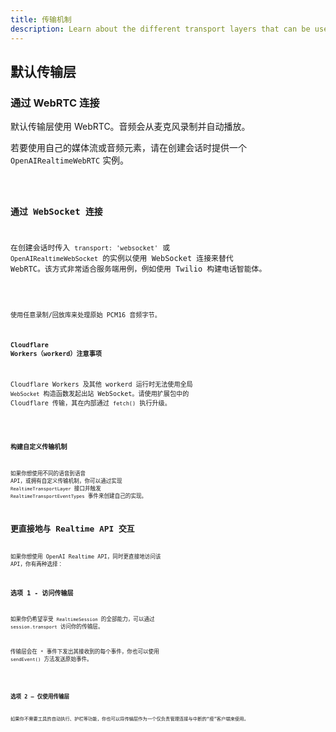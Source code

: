 ```yaml
---
title: 传输机制
description: Learn about the different transport layers that can be used with Realtime Agents.
---
```




## 默认传输层

### 通过 WebRTC 连接

默认传输层使用 WebRTC。音频会从麦克风录制并自动播放。

若要使用自己的媒体流或音频元素，请在创建会话时提供一个 `OpenAIRealtimeWebRTC` 实例。

<Code lang="typescript" code={customWebRTCTransportExample} />

### 通过 WebSocket 连接

在创建会话时传入 `transport: 'websocket'` 或 `OpenAIRealtimeWebSocket` 的实例以使用 WebSocket 连接来替代 WebRTC。该方式非常适合服务端用例，例如使用 Twilio 构建电话智能体。

<Code lang="typescript" code={websocketSessionExample} />

使用任意录制/回放库来处理原始 PCM16 音频字节。

#### Cloudflare Workers（workerd）注意事项

Cloudflare Workers 及其他 workerd 运行时无法使用全局 `WebSocket` 构造函数发起出站 WebSocket。请使用扩展包中的 Cloudflare 传输，其在内部通过 `fetch()` 执行升级。

<Code lang="typescript" code={cloudflareTransportExample} />

### 构建自定义传输机制

如果你想使用不同的语音到语音 API，或拥有自定义传输机制，你可以通过实现 `RealtimeTransportLayer` 接口并触发 `RealtimeTransportEventTypes` 事件来创建自己的实现。

## 更直接地与 Realtime API 交互

如果你想使用 OpenAI Realtime API，同时更直接地访问该 API，你有两种选择：

### 选项 1 - 访问传输层

如果你仍希望享受 `RealtimeSession` 的全部能力，可以通过 `session.transport` 访问你的传输层。

传输层会在 `*` 事件下发出其接收到的每个事件，你也可以使用 `sendEvent()` 方法发送原始事件。

<Code lang="typescript" code={transportEventsExample} />

### 选项 2 — 仅使用传输层

如果你不需要工具的自动执行、护栏等功能，你也可以将传输层作为一个仅负责管理连接与中断的“瘦”客户端来使用。

<Code lang="typescript" code={thinClientExample} />
